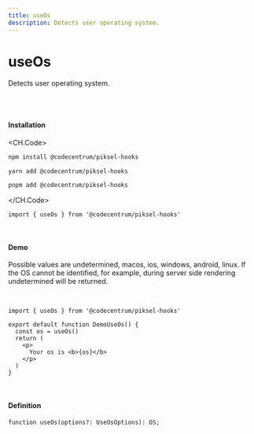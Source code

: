```yaml
---
title: useOs
description: Detects user operating system.
---
```


# useOs
Detects user operating system.


<br />
<br />

#### Installation

<CH.Code>
```bash npm
npm install @codecentrum/piksel-hooks
```

```bash yarn
yarn add @codecentrum/piksel-hooks
```

```bash pnpm
pnpm add @codecentrum/piksel-hooks
```

</CH.Code>

```tsx page.tsx
import { useOs } from '@codecentrum/piksel-hooks'
```

<br />

#### Demo

Possible values are undetermined, macos, ios, windows, android, linux. If the OS cannot be identified, for example, during server side rendering undetermined will be returned.

<br />

<DemoUseOs />

```tsx page.tsx
import { useOs } from '@codecentrum/piksel-hooks'

export default function DemoUseOs() {
  const os = useOs()
  return (
    <p>
      Your os is <b>{os}</b>
    </p>
  )
}
```

<br />

#### Definition

```tsx
function useOs(options?: UseOsOptions): OS;
```